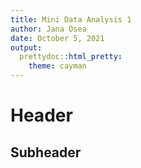 ```yaml
---
title: Mini Data Analysis 1
author: Jana Osea
date: October 5, 2021
output:
  prettydoc::html_pretty:
    theme: cayman
---
```


# Header

## Subheader